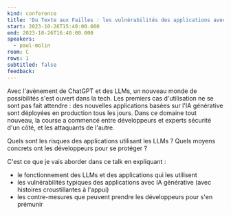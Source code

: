 ```yaml
---
kind: conference
title: 'Du Texte aux Failles : les vulnérabilités des applications avec IA Générative et LLMs'
start: 2023-10-26T15:40:00.000
end: 2023-10-26T16:40:00.000
speakers:
  - paul-molin
room: C
rows: 1
subtitled: false
feedback:
---
```


Avec l'avènement de ChatGPT et des LLMs, un nouveau monde de possibilités s'est ouvert dans la tech. Les premiers cas d'utilisation ne se sont pas fait attendre : des nouvelles applications basées sur l'IA générative sont déployées en production tous les jours.
Dans ce domaine tout nouveau, la course a commencé entre développeurs et experts sécurité d'un côté, et les attaquants de l'autre.

Quels sont les risques des applications utilisant les LLMs ? Quels moyens concrets ont les développeurs pour se protéger ?

C'est ce que je vais aborder dans ce talk en expliquant :

- le fonctionnement des LLMs et des applications qui les utilisent
- les vulnérabilités typiques des applications avec IA générative (avec histoires croustillantes à l'appui)
- les contre-mesures que peuvent prendre les développeurs pour s'en prémunir
